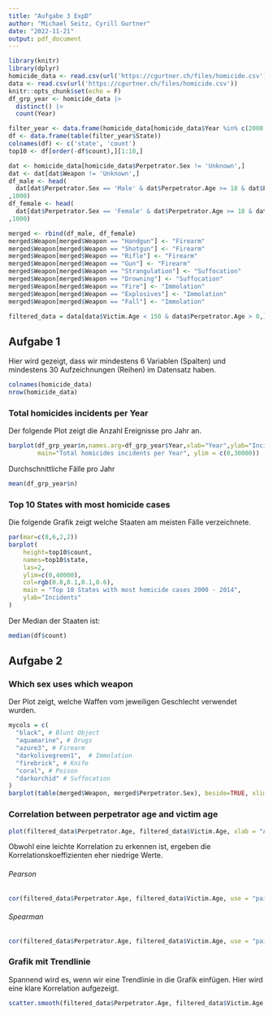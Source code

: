 ```yaml
---
title: "Aufgabe 3 ExpD"
author: "Michael Seitz, Cyrill Gurtner"
date: "2022-11-21"
output: pdf_document
---
```


```r
library(knitr)
library(dplyr)
homicide_data <- read.csv(url('https://cgurtner.ch/files/homicide.csv'))
data <- read.csv(url('https://cgurtner.ch/files/homicide.csv'))
knitr::opts_chunk$set(echo = F)
df_grp_year <- homicide_data |>
  distinct() |>
  count(Year)

filter_year <- data.frame(homicide_data[homicide_data$Year %in% c(2000:2014),])
df <- data.frame(table(filter_year$State))
colnames(df) <- c('state', 'count')
top10 <- df[order(-df$count),][1:10,]

dat <- homicide_data[homicide_data$Perpetrator.Sex != 'Unknown',]
dat <- dat[dat$Weapon != 'Unknown',]
df_male <- head(
  dat[dat$Perpetrator.Sex == 'Male' & dat$Perpetrator.Age >= 18 & dat$Perpetrator.Age <= 60,]
,1000)
df_female <- head(
  dat[dat$Perpetrator.Sex == 'Female' & dat$Perpetrator.Age >= 18 & dat$Perpetrator.Age <= 60,]
,1000)

merged <- rbind(df_male, df_female)
merged$Weapon[merged$Weapon == "Handgun"] <- "Firearm"
merged$Weapon[merged$Weapon == "Shotgun"] <- "Firearm"
merged$Weapon[merged$Weapon == "Rifle"] <- "Firearm"
merged$Weapon[merged$Weapon == "Gun"] <- "Firearm"
merged$Weapon[merged$Weapon == "Strangulation"] <- "Suffocation"
merged$Weapon[merged$Weapon == "Drowning"] <- "Suffocation"
merged$Weapon[merged$Weapon == "Fire"] <- "Immolation"
merged$Weapon[merged$Weapon == "Explosives"] <- "Immolation"
merged$Weapon[merged$Weapon == "Fall"] <- "Immolation"

filtered_data = data[data$Victim.Age < 150 & data$Perpetrator.Age > 0,]
```

## Aufgabe 1  

Hier wird gezeigt, dass wir mindestens 6 Variablen (Spalten) und mindestens 30 Aufzeichnungen (Reihen) im Datensatz haben.

```r
colnames(homicide_data)
nrow(homicide_data)
```
\newpage
### Total homicides incidents per Year  
Der folgende Plot zeigt die Anzahl Ereignisse pro Jahr an.

```r
barplot(df_grp_year$n,names.arg=df_grp_year$Year,xlab="Year",ylab="Incidents",col="blue",
        main="Total homicides incidents per Year", ylim = c(0,30000))
```

Durchschnittliche Fälle pro Jahr

```r
mean(df_grp_year$n)
```
\newpage
### Top 10 States with most homicide cases  
Die folgende Grafik zeigt welche Staaten am meisten Fälle verzeichnete.

```r
par(mar=c(8,6,2,2))
barplot(
    height=top10$count, 
    names=top10$state, 
    las=2, 
    ylim=c(0,40000),
    col=rgb(0.8,0.1,0.1,0.6),
    main = "Top 10 States with most homicide cases 2000 - 2014",
    ylab="Incidents"
)
```

Der Median der Staaten ist:
```r
median(df$count)
```
\newpage
## Aufgabe 2  

### Which sex uses which weapon  
Der Plot zeigt, welche Waffen vom jeweiligen Geschlecht verwendet wurden.

```r
mycols = c(
  "black", # Blunt Object
  "aquamarine", # Drugs
  "azure3", # Firearm
  "darkolivegreen1",  # Immolation
  "firebrick", # Knife
  "coral", # Poison
  "darkorchid" # Suffocation
)
barplot(table(merged$Weapon, merged$Perpetrator.Sex), beside=TRUE, xlim=c(0,20),col=mycols,legend=TRUE)
```
\newpage
### Correlation between perpetrator age and victim age  
```r
plot(filtered_data$Perpetrator.Age, filtered_data$Victim.Age, xlab = "Alter Täter", ylab = "Alter Opfer", col = rgb(0,0,0,0.05), pch = 16)
```
Obwohl eine leichte Korrelation zu erkennen ist, ergeben die Korrelationskoeffizienten eher niedrige Werte.

###### Pearson
```r
cor(filtered_data$Perpetrator.Age, filtered_data$Victim.Age, use = "pairwise.complete.obs")
```
###### Spearman
```r
cor(filtered_data$Perpetrator.Age, filtered_data$Victim.Age, use = "pairwise.complete.obs", method = "spearman")
```
\newpage
### Grafik mit Trendlinie  
Spannend wird es, wenn wir eine Trendlinie in die Grafik einfügen. Hier wird eine klare Korrelation aufgezeigt.

```r
scatter.smooth(filtered_data$Perpetrator.Age, filtered_data$Victim.Age, xlab = "Alter Täter", ylab = "Alter Opfer",col="red")
```